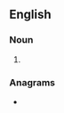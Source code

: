 ==English==

===Noun===
{{head|en|noun form}}

# {{plural of|en|swallower}}

===Anagrams===
* {{anagrams|en|a=aellorssww|reswallows}}